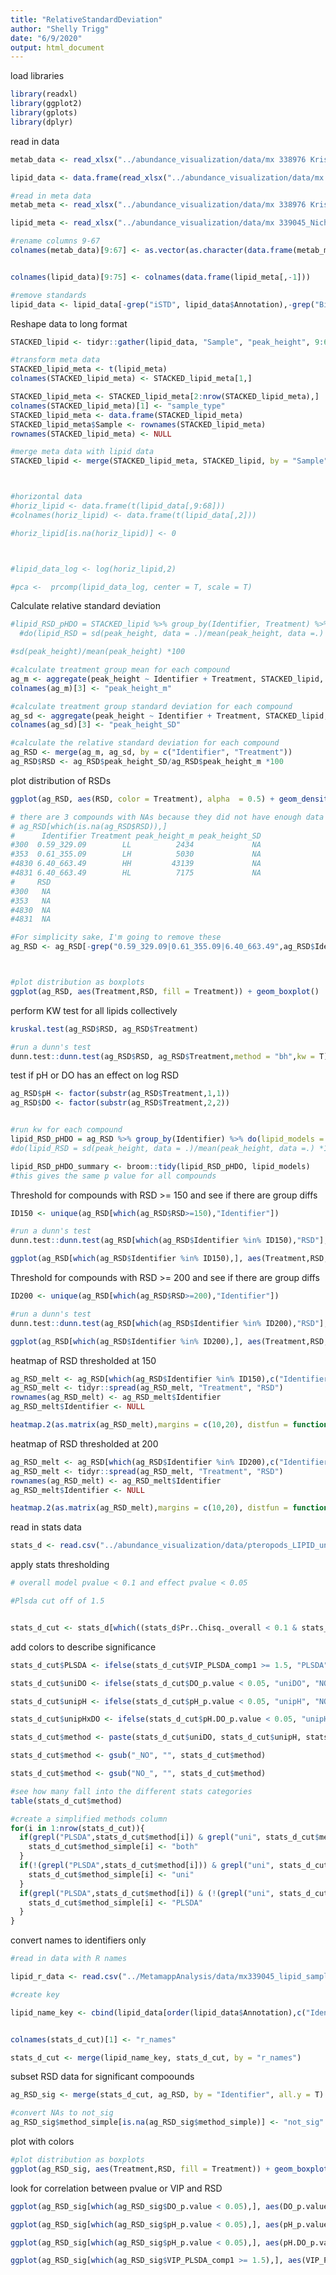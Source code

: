 ```yaml
---
title: "RelativeStandardDeviation"
author: "Shelly Trigg"
date: "6/9/2020"
output: html_document
---
```



load libraries
```r
library(readxl)
library(ggplot2)
library(gplots)
library(dplyr)

```

read in data
```r
metab_data <- read_xlsx("../abundance_visualization/data/mx 338976 Krista Nichols_pteropods_whole animals_09-2017_submit.xlsx", skip = 8) 

lipid_data <- data.frame(read_xlsx("../abundance_visualization/data/mx 339045_Nichols_CSH-QTOF MSMS_lipidomics_09-2017_submit.xlsx", sheet = "submit", skip = 6))

#read in meta data
metab_meta <- read_xlsx("../abundance_visualization/data/mx 338976 Krista Nichols_pteropods_whole animals_09-2017_submit.xlsx", range = "H1:BO8",n_max = 8) 

lipid_meta <- read_xlsx("../abundance_visualization/data/mx 339045_Nichols_CSH-QTOF MSMS_lipidomics_09-2017_submit.xlsx", range = "H1:BW8", n_max = 6, sheet = "submit")

#rename columns 9-67
colnames(metab_data)[9:67] <- as.vector(as.character(data.frame(metab_meta)[3,2:ncol(metab_meta)]))


colnames(lipid_data)[9:75] <- colnames(data.frame(lipid_meta[,-1]))

#remove standards
lipid_data <- lipid_data[-grep("iSTD", lipid_data$Annotation),-grep("Biorec",colnames(lipid_data))]

```

Reshape data to long format
```r
STACKED_lipid <- tidyr::gather(lipid_data, "Sample", "peak_height", 9:68)

#transform meta data
STACKED_lipid_meta <- t(lipid_meta)
colnames(STACKED_lipid_meta) <- STACKED_lipid_meta[1,]

STACKED_lipid_meta <- STACKED_lipid_meta[2:nrow(STACKED_lipid_meta),]
colnames(STACKED_lipid_meta)[1] <- "sample_type"
STACKED_lipid_meta <- data.frame(STACKED_lipid_meta)
STACKED_lipid_meta$Sample <- rownames(STACKED_lipid_meta)
rownames(STACKED_lipid_meta) <- NULL

#merge meta data with lipid data
STACKED_lipid <- merge(STACKED_lipid_meta, STACKED_lipid, by = "Sample")



#horizontal data
#horiz_lipid <- data.frame(t(lipid_data[,9:68]))
#colnames(horiz_lipid) <- data.frame(t(lipid_data[,2]))

#horiz_lipid[is.na(horiz_lipid)] <- 0



#lipid_data_log <- log(horiz_lipid,2)

#pca <-  prcomp(lipid_data_log, center = T, scale = T)
```


Calculate relative standard deviation
```r

#lipid_RSD_pHDO = STACKED_lipid %>% group_by(Identifier, Treatment) %>% summarise_each(funs(mean, sd))
  #do(lipid_RSD = sd(peak_height, data = .)/mean(peak_height, data =.) *100)

#sd(peak_height)/mean(peak_height) *100

#calculate treatment group mean for each compound
ag_m <- aggregate(peak_height ~ Identifier + Treatment, STACKED_lipid, function(x) mean = mean(x, na.rm = T))
colnames(ag_m)[3] <- "peak_height_m"

#calculate treatment group standard deviation for each compound
ag_sd <- aggregate(peak_height ~ Identifier + Treatment, STACKED_lipid, function(x) sd = sd(x, na.rm = T))
colnames(ag_sd)[3] <- "peak_height_SD"

#calculate the relative standard deviation for each compound
ag_RSD <- merge(ag_m, ag_sd, by = c("Identifier", "Treatment"))
ag_RSD$RSD <- ag_RSD$peak_height_SD/ag_RSD$peak_height_m *100
```


plot distribution of RSDs
```r
ggplot(ag_RSD, aes(RSD, color = Treatment), alpha  = 0.5) + geom_density(aes(fill = Treatment), alpha = 0.2) + theme_bw()

# there are 3 compounds with NAs because they did not have enough data
# ag_RSD[which(is.na(ag_RSD$RSD)),]
#      Identifier Treatment peak_height_m peak_height_SD
#300  0.59_329.09        LL          2434             NA
#353  0.61_355.09        LH          5030             NA
#4830 6.40_663.49        HH         43139             NA
#4831 6.40_663.49        HL          7175             NA
#     RSD
#300   NA
#353   NA
#4830  NA
#4831  NA

#For simplicity sake, I'm going to remove these
ag_RSD <- ag_RSD[-grep("0.59_329.09|0.61_355.09|6.40_663.49",ag_RSD$Identifier),]



#plot distribution as boxplots
ggplot(ag_RSD, aes(Treatment,RSD, fill = Treatment)) + geom_boxplot()
```

perform KW test for all lipids collectively
```r
kruskal.test(ag_RSD$RSD, ag_RSD$Treatment)

#run a dunn's test
dunn.test::dunn.test(ag_RSD$RSD, ag_RSD$Treatment,method = "bh",kw = T)
```


test if pH or DO has an effect on log RSD
```r
ag_RSD$pH <- factor(substr(ag_RSD$Treatment,1,1))
ag_RSD$DO <- factor(substr(ag_RSD$Treatment,2,2))


#run kw for each compound
lipid_RSD_pHDO = ag_RSD %>% group_by(Identifier) %>% do(lipid_models = kruskal.test(RSD~Treatment, data = .))
#do(lipid_RSD = sd(peak_height, data = .)/mean(peak_height, data =.) *100)

lipid_RSD_pHDO_summary <- broom::tidy(lipid_RSD_pHDO, lipid_models)
#this gives the same p value for all compounds
```


Threshold for compounds with RSD >= 150 and see if there are group diffs
```r
ID150 <- unique(ag_RSD[which(ag_RSD$RSD>=150),"Identifier"])

#run a dunn's test
dunn.test::dunn.test(ag_RSD[which(ag_RSD$Identifier %in% ID150),"RSD"], ag_RSD[which(ag_RSD$Identifier %in% ID150),"Treatment"],method = "bh",kw = T)

ggplot(ag_RSD[which(ag_RSD$Identifier %in% ID150),], aes(Treatment,RSD, fill = Treatment)) + geom_boxplot() + theme_bw()+ ggtitle("RSD thresholded to 150")
```


Threshold for compounds with RSD >= 200 and see if there are group diffs
```r
ID200 <- unique(ag_RSD[which(ag_RSD$RSD>=200),"Identifier"])

#run a dunn's test
dunn.test::dunn.test(ag_RSD[which(ag_RSD$Identifier %in% ID200),"RSD"], ag_RSD[which(ag_RSD$Identifier %in% ID200),"Treatment"],method = "bh",kw = T)

ggplot(ag_RSD[which(ag_RSD$Identifier %in% ID200),], aes(Treatment,RSD, fill = Treatment)) + geom_boxplot() + theme_bw() + ggtitle("RSD thresholded to 200")

```

heatmap of RSD thresholded at 150
```r
ag_RSD_melt <- ag_RSD[which(ag_RSD$Identifier %in% ID150),c("Identifier", "Treatment", "RSD")]
ag_RSD_melt <- tidyr::spread(ag_RSD_melt, "Treatment", "RSD")
rownames(ag_RSD_melt) <- ag_RSD_melt$Identifier
ag_RSD_melt$Identifier <- NULL

heatmap.2(as.matrix(ag_RSD_melt),margins = c(10,20), distfun = function(x) as.dist(1 - cor(t(x), use = "pa")), hclustfun = function(x) hclust(x,method = 'average'), col= rev(colorRampPalette(RColorBrewer::brewer.pal(10, "RdYlBu"))(256)), na.color = "black", density.info = "none", trace = "none", scale = "row", Colv = NA)

```

heatmap of RSD thresholded at 200
```r
ag_RSD_melt <- ag_RSD[which(ag_RSD$Identifier %in% ID200),c("Identifier", "Treatment", "RSD")]
ag_RSD_melt <- tidyr::spread(ag_RSD_melt, "Treatment", "RSD")
rownames(ag_RSD_melt) <- ag_RSD_melt$Identifier
ag_RSD_melt$Identifier <- NULL

heatmap.2(as.matrix(ag_RSD_melt),margins = c(10,20), distfun = function(x) as.dist(1 - cor(t(x), use = "pa")), hclustfun = function(x) hclust(x,method = 'average'), col= rev(colorRampPalette(RColorBrewer::brewer.pal(10, "RdYlBu"))(256)), na.color = "black", density.info = "none", trace = "none", scale = "row", Colv = NA)

```

read in stats data

```r
stats_d <- read.csv("../abundance_visualization/data/pteropods_LIPID_univar_PLSDA_supplement.csv", stringsAsFactors = F)

```

apply stats thresholding
```r

# overall model pvalue < 0.1 and effect pvalue < 0.05

#Plsda cut off of 1.5


stats_d_cut <- stats_d[which((stats_d$Pr..Chisq._overall < 0.1 & stats_d$DO_p.value < 0.05 ) | (stats_d$Pr..Chisq._overall < 0.1 & stats_d$pH_p.value < 0.05 ) | (stats_d$Pr..Chisq._overall < 0.1 & stats_d$pH.DO_p.value < 0.05 ) | stats_d$VIP_PLSDA_comp1 >= 1.5),]

```

add colors to describe significance

```r
stats_d_cut$PLSDA <- ifelse(stats_d_cut$VIP_PLSDA_comp1 >= 1.5, "PLSDA", "NO") 

stats_d_cut$uniDO <- ifelse(stats_d_cut$DO_p.value < 0.05, "uniDO", "NO") 

stats_d_cut$unipH <- ifelse(stats_d_cut$pH_p.value < 0.05, "unipH", "NO") 

stats_d_cut$unipHxDO <- ifelse(stats_d_cut$pH.DO_p.value < 0.05, "unipHxDO", "NO") 

stats_d_cut$method <- paste(stats_d_cut$uniDO, stats_d_cut$unipH, stats_d_cut$unipHxDO, stats_d_cut$PLSDA, sep ="_")

stats_d_cut$method <- gsub("_NO", "", stats_d_cut$method)

stats_d_cut$method <- gsub("NO_", "", stats_d_cut$method)

#see how many fall into the different stats categories
table(stats_d_cut$method)

#create a simplified methods column
for(i in 1:nrow(stats_d_cut)){
  if(grepl("PLSDA",stats_d_cut$method[i]) & grepl("uni", stats_d_cut$method[i])){
    stats_d_cut$method_simple[i] <- "both"
  }
  if(!(grepl("PLSDA",stats_d_cut$method[i])) & grepl("uni", stats_d_cut$method[i])){
    stats_d_cut$method_simple[i] <- "uni"
  }
  if(grepl("PLSDA",stats_d_cut$method[i]) & (!(grepl("uni", stats_d_cut$method[i])))){
    stats_d_cut$method_simple[i] <- "PLSDA"
  }
}

```

convert names to identifiers only
```r
#read in data with R names 

lipid_r_data <- read.csv("../MetamappAnalysis/data/mx339045_lipid_sampleTRTlipidsonly.csv", stringsAsFactors = F)

#create key

lipid_name_key <- cbind(lipid_data[order(lipid_data$Annotation),c("Identifier", "Annotation")],r_names = colnames(lipid_r_data[,-c(1:2)]))


colnames(stats_d_cut)[1] <- "r_names"

stats_d_cut <- merge(lipid_name_key, stats_d_cut, by = "r_names")
```


subset RSD data for significant compoounds
```r
ag_RSD_sig <- merge(stats_d_cut, ag_RSD, by = "Identifier", all.y = T)

#convert NAs to not_sig
ag_RSD_sig$method_simple[is.na(ag_RSD_sig$method_simple)] <- "not_sig"


```

plot with colors
```r
#plot distribution as boxplots
ggplot(ag_RSD_sig, aes(Treatment,RSD, fill = Treatment)) + geom_boxplot(outlier.shape = NA, alpha = 0.5) + geom_jitter(aes(color = method_simple, size = method_simple),width = 0.2, alpha = 0.4) + theme_bw() + scale_color_manual(values = c("black", "gray", "gold3", "blue")) + scale_size_manual(values = c(1,0.5,1,1)) 
```

look for correlation between pvalue or VIP and RSD
```r

ggplot(ag_RSD_sig[which(ag_RSD_sig$DO_p.value < 0.05),], aes(DO_p.value, RSD, color = Treatment)) + geom_point() + ggtitle("Correlation check: RSD x DO pval for p < 0.05") + theme_bw()

ggplot(ag_RSD_sig[which(ag_RSD_sig$pH_p.value < 0.05),], aes(pH_p.value, RSD, color = Treatment)) + geom_point()+ ggtitle("Correlation check: RSD x pH correlation pval for p < 0.05") + theme_bw()

ggplot(ag_RSD_sig[which(ag_RSD_sig$pH_p.value < 0.05),], aes(pH.DO_p.value, RSD, color = Treatment)) + geom_point()+ ggtitle("Correlation check: RSD x pH*DO pval for p < 0.05")

ggplot(ag_RSD_sig[which(ag_RSD_sig$VIP_PLSDA_comp1 >= 1.5),], aes(VIP_PLSDA_comp1, RSD, color = Treatment)) + geom_point()+ ggtitle("Correlation check: RSD x PLSDA VIP for VIP >= 1.5")

```
